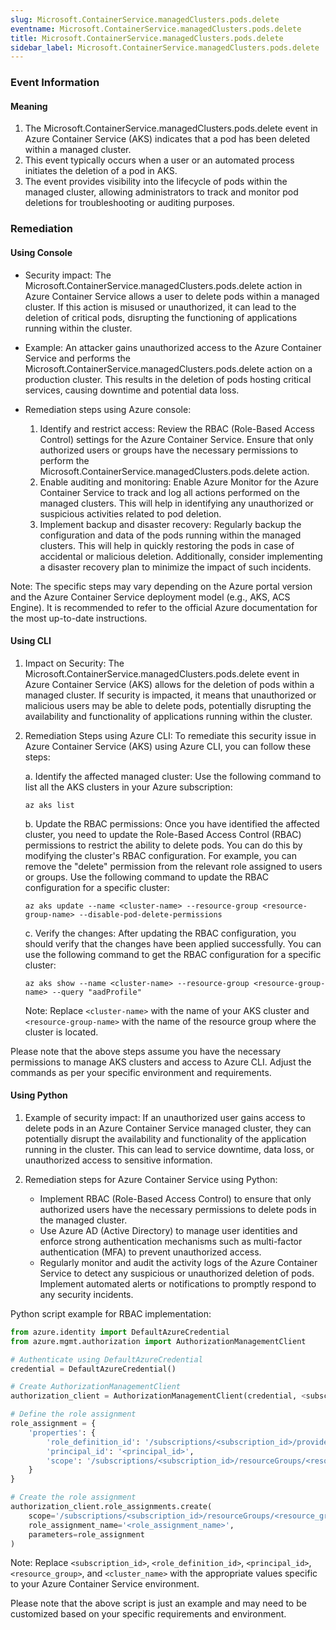 ```yaml
--- 
slug: Microsoft.ContainerService.managedClusters.pods.delete
eventname: Microsoft.ContainerService.managedClusters.pods.delete
title: Microsoft.ContainerService.managedClusters.pods.delete
sidebar_label: Microsoft.ContainerService.managedClusters.pods.delete
---
```

                       
### Event Information

#### Meaning

1. The Microsoft.ContainerService.managedClusters.pods.delete event in Azure Container Service (AKS) indicates that a pod has been deleted within a managed cluster.
2. This event typically occurs when a user or an automated process initiates the deletion of a pod in AKS.
3. The event provides visibility into the lifecycle of pods within the managed cluster, allowing administrators to track and monitor pod deletions for troubleshooting or auditing purposes.

### Remediation

#### Using Console

- Security impact: The Microsoft.ContainerService.managedClusters.pods.delete action in Azure Container Service allows a user to delete pods within a managed cluster. If this action is misused or unauthorized, it can lead to the deletion of critical pods, disrupting the functioning of applications running within the cluster.

- Example: An attacker gains unauthorized access to the Azure Container Service and performs the Microsoft.ContainerService.managedClusters.pods.delete action on a production cluster. This results in the deletion of pods hosting critical services, causing downtime and potential data loss.

- Remediation steps using Azure console:
  1. Identify and restrict access: Review the RBAC (Role-Based Access Control) settings for the Azure Container Service. Ensure that only authorized users or groups have the necessary permissions to perform the Microsoft.ContainerService.managedClusters.pods.delete action.
  2. Enable auditing and monitoring: Enable Azure Monitor for the Azure Container Service to track and log all actions performed on the managed clusters. This will help in identifying any unauthorized or suspicious activities related to pod deletion.
  3. Implement backup and disaster recovery: Regularly backup the configuration and data of the pods running within the managed clusters. This will help in quickly restoring the pods in case of accidental or malicious deletion. Additionally, consider implementing a disaster recovery plan to minimize the impact of such incidents.

Note: The specific steps may vary depending on the Azure portal version and the Azure Container Service deployment model (e.g., AKS, ACS Engine). It is recommended to refer to the official Azure documentation for the most up-to-date instructions.

#### Using CLI

1. Impact on Security: The Microsoft.ContainerService.managedClusters.pods.delete event in Azure Container Service (AKS) allows for the deletion of pods within a managed cluster. If security is impacted, it means that unauthorized or malicious users may be able to delete pods, potentially disrupting the availability and functionality of applications running within the cluster.

2. Remediation Steps using Azure CLI: To remediate this security issue in Azure Container Service (AKS) using Azure CLI, you can follow these steps:

   a. Identify the affected managed cluster: Use the following command to list all the AKS clusters in your Azure subscription:
   ```
   az aks list
   ```

   b. Update the RBAC permissions: Once you have identified the affected cluster, you need to update the Role-Based Access Control (RBAC) permissions to restrict the ability to delete pods. You can do this by modifying the cluster's RBAC configuration. For example, you can remove the "delete" permission from the relevant role assigned to users or groups. Use the following command to update the RBAC configuration for a specific cluster:
   ```
   az aks update --name <cluster-name> --resource-group <resource-group-name> --disable-pod-delete-permissions
   ```

   c. Verify the changes: After updating the RBAC configuration, you should verify that the changes have been applied successfully. You can use the following command to get the RBAC configuration for a specific cluster:
   ```
   az aks show --name <cluster-name> --resource-group <resource-group-name> --query "aadProfile"
   ```

   Note: Replace `<cluster-name>` with the name of your AKS cluster and `<resource-group-name>` with the name of the resource group where the cluster is located.

Please note that the above steps assume you have the necessary permissions to manage AKS clusters and access to Azure CLI. Adjust the commands as per your specific environment and requirements.

#### Using Python

1. Example of security impact: If an unauthorized user gains access to delete pods in an Azure Container Service managed cluster, they can potentially disrupt the availability and functionality of the application running in the cluster. This can lead to service downtime, data loss, or unauthorized access to sensitive information.

2. Remediation steps for Azure Container Service using Python:
   - Implement RBAC (Role-Based Access Control) to ensure that only authorized users have the necessary permissions to delete pods in the managed cluster.
   - Use Azure AD (Active Directory) to manage user identities and enforce strong authentication mechanisms such as multi-factor authentication (MFA) to prevent unauthorized access.
   - Regularly monitor and audit the activity logs of the Azure Container Service to detect any suspicious or unauthorized deletion of pods. Implement automated alerts or notifications to promptly respond to any security incidents.

Python script example for RBAC implementation:
```python
from azure.identity import DefaultAzureCredential
from azure.mgmt.authorization import AuthorizationManagementClient

# Authenticate using DefaultAzureCredential
credential = DefaultAzureCredential()

# Create AuthorizationManagementClient
authorization_client = AuthorizationManagementClient(credential, <subscription_id>)

# Define the role assignment
role_assignment = {
    'properties': {
        'role_definition_id': '/subscriptions/<subscription_id>/providers/Microsoft.Authorization/roleDefinitions/<role_definition_id>',
        'principal_id': '<principal_id>',
        'scope': '/subscriptions/<subscription_id>/resourceGroups/<resource_group>/providers/Microsoft.ContainerService/managedClusters/<cluster_name>'
    }
}

# Create the role assignment
authorization_client.role_assignments.create(
    scope='/subscriptions/<subscription_id>/resourceGroups/<resource_group>/providers/Microsoft.ContainerService/managedClusters/<cluster_name>',
    role_assignment_name='<role_assignment_name>',
    parameters=role_assignment
)
```

Note: Replace `<subscription_id>`, `<role_definition_id>`, `<principal_id>`, `<resource_group>`, and `<cluster_name>` with the appropriate values specific to your Azure Container Service environment.

Please note that the above script is just an example and may need to be customized based on your specific requirements and environment.


 